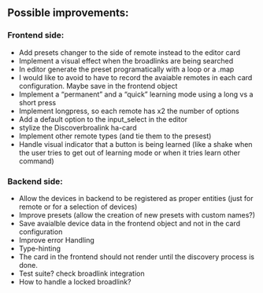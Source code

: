 ## Possible improvements:

### Frontend side:
 - Add presets changer to the side of remote instead to the editor card
 - Implement a visual effect when the broadlinks are being searched
 - In editor generate the preset programatically with a loop or a .map
 - I would like to avoid to have to record the avaiable remotes in each card configuration. Maybe save in the frontend object
 - Implement a "permanent" and a "quick" learning mode using a long vs a short press
 - Implement longpress, so each remote has x2 the number of options
 - Add a default option to the input_select in the editor
 - stylize the Discoverbroalink ha-card
 - Implement other remote types (and tie them to the presest)
 - Handle visual indicator that a button is being learned (like a shake when the user tries to get out of learning mode or when it tries learn other command)

### Backend side:

 - Allow the devices in backend to be registered as proper entities (just for remote or for a selection of devices)
 - Improve presets (allow the creation of new presets with custom names?)
 - Save avaialble device data in the frontend object and not in the card configuration
 - Improve error Handling
 - Type-hinting
 - The card in the frontend should not render until the discovery process is done.
 - Test suite? check broadlink integration
 - How to handle a locked broadlink?